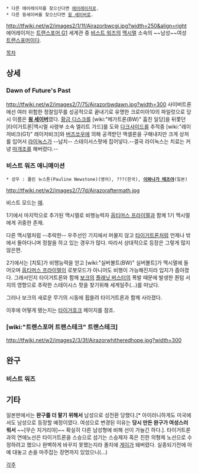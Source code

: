  * 다른 에어레이저를 찾으신다면 [[에어레이저]]로.
 * 다른 윙세이버를 찾으신다면 [[윙 세이버]]로.

http://tfwiki.net/w2/images2/1/1f/Airazorbwcgi.jpg?width=250&align=right
에어레이저는 [[트랜스포머 G1]] 세계관 중 [[비스트 워즈]]의 [[맥시멀]] 소속의 ~~남성~~여성 [[트랜스포머]]이다.

[[목차]]


== 상세 ==
=== Dawn of Future's Past ===
http://tfwiki.net/w2/images2/7/75/Airazorbwdawn.jpg?width=300
사이버트론에선 여러 위험한 정찰임무를 성공적으로 끝내기로 유명한 크로미아10의 파일럿으로 당시 이름은 '''[[윙 세이버]]'''였다.  [[황금 디스크]]를 [wiki:"메가트론(BW)" 훔친 일당]을 뒤쫓던 [타이거트론|맥시멀 사령부 소속 엘리트 가드]를 도와 [[다크사이드]]를 추적중 [wiki:"레이저비크(G1)" 레이저비크]와 [[버즈쏘우]]에 의해 공격받던 액셀론을 구해내지만 크게 상처를 입어서 [[라이녹스]]가 --납치-- 스테이서스팟에 집어넣다.--결국 라이녹스는 치료는 커녕 [[마개조]]를 해버렸다.--

=== 비스트 워즈 애니메이션 ===
 * 성우 : 폴린 뉴스톤(Pauline Newstone)(영어), ???(한국), '''[[이와나가 테츠야]]'''(일본)

http://tfwiki.net/w2/images2/7/7d/Airazoraftermath.jpg

비스트 모드는 [[매]].

1기에서 마지막으로 추가된 맥시멀로 비행능력자 [[옵티머스 프라이멀]]과 함께 1기 맥시멀에게 귀중한 존재.

다른 맥시멀처럼 --추락한-- 우주선인 기지에서 머물지 않고 [[타이거트론]]처럼 언제나 밖에서 돌아다니며 정찰을 하고 있는 경우가 많다. 따라서 상대적으로 등장은 그렇게 많지 않은편.

2기에서는 [치토]가 비행능력을 얻고 [wiki:"실버볼트(BW)" 실버볼트]가 맥시멀에 들어오며 [[옵티머스 프라이멀]]이 로봇모드가 아니어도 비행이 가능해진지라 입지가 좁아졌다. 그래서인지 타이거트론와 함께 [[보크]]의 [[플래닛 버스터]]의 폭발 때문에 발생한 퀀텀 서지의 영향으로 추락한 스테이시스 팟을 찾기위해 세계일주(…)를 떠났다.

그러나 보크의 새로운 무기의 시동에 휩쓸려 타이거트론과 함께 사라졌다.

이후에 어떻게 됐는지는 [[타이거호크]] 페이지를 참조.

=== [wiki:"트랜스포머 트랜스테크" 트랜스테크] ===
http://tfwiki.net/w2/images2/3/3f/Airazorwhitheredhope.jpg?width=300

== 완구 ==
=== 비스트 워즈 ===

== 기타 ==
일본판에서는 '''완구를 더 팔기 위해서''' 남성으로 성전환 당했다.[* 아이러니하게도 미국에서도 남성으로 등장할 예정이였다. 여성으로 변경된 이유는 '''당시 만든 완구가 여성스러워서''' ~~[무슨 지거리야]~~ 확실히 다른 남성형에 비해 선이 가늘긴 하다.]. 타이거트론과의 연애노선은 타이거트론을 스승으로 섬기는 스승제자 혹은 친한 의형제 노선으로 수정하려고 했으나 완벽하게 바꾸지 못했는지라 졸지에 [[게이]]가 돼버렸다. 실종되기전에 아예 대놓고 손을 마주잡는 장면까지 있었으니(…)


[[각주]]
